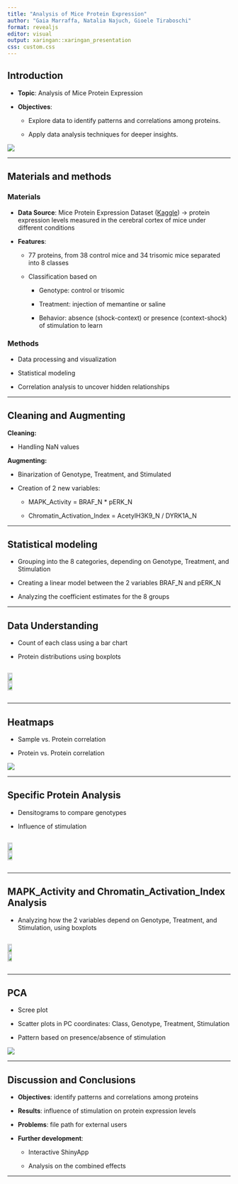 ```yaml
---
title: "Analysis of Mice Protein Expression"
author: "Gaia Marraffa, Natalia Najuch, Gioele Tiraboschi"
format: revealjs
editor: visual
output: xaringan::xaringan_presentation
css: custom.css
---
```


## Introduction

-   **Topic**: Analysis of Mice Protein Expression

-   **Objectives**:

    -   Explore data to identify patterns and correlations among proteins.

    -   Apply data analysis techniques for deeper insights.

![](../results/Workflow.png){fig-align="center"}

------------------------------------------------------------------------

## Materials and methods {.small-text}

### Materials

-   **Data Source**: Mice Protein Expression Dataset ([Kaggle](https://www.kaggle.com/datasets/ruslankl/mice-protein-expression)) → protein expression levels measured in the cerebral cortex of mice under different conditions

-   **Features**:

    -   77 proteins, from 38 control mice and 34 trisomic mice separated into 8 classes

    -   Classification based on

        -   Genotype: control or trisomic

        -   Treatment: injection of memantine or saline

        -   Behavior: absence (shock-context) or presence (context-shock) of stimulation to learn

### Methods

-   Data processing and visualization

-   Statistical modeling

-   Correlation analysis to uncover hidden relationships

------------------------------------------------------------------------

## Cleaning and Augmenting

**Cleaning:**

-   Handling NaN values

**Augmenting:**

-   Binarization of Genotype, Treatment, and Stimulated

-   Creation of 2 new variables:

    -   MAPK_Activity = BRAF_N \* pERK_N

    -   Chromatin_Activation_Index = AcetylH3K9_N / DYRK1A_N

------------------------------------------------------------------------

## Statistical modeling {.large-text}

-   Grouping into the 8 categories, depending on Genotype, Treatment, and Stimulation

-   Creating a linear model between the 2 variables BRAF_N and pERK_N

-   Analyzing the coefficient estimates for the 8 groups

------------------------------------------------------------------------

## Data Understanding

-   Count of each class using a bar chart

-   Protein distributions using boxplots 

::: {style="display: flex; justify-content: space-between; align-items: center;"}
<img src="../results/BRAF_N_boxplot.png" style="width: 49%; height: auto;"/> <img src="../results/pERK_N_boxplot.png" style="width: 49%; height: auto;"/>
:::

------------------------------------------------------------------------

## Heatmaps

-   Sample vs. Protein correlation

-   Protein vs. Protein correlation

![](../results/Heatmap_pvsp_genotype.png){fig-align="center"}

------------------------------------------------------------------------

## Specific Protein Analysis

-   Densitograms to compare genotypes

-   Influence of stimulation

::: {style="display: flex; justify-content: space-between; align-items: center;"}
<img src="../results/BRAF_N_densitogram.png" style="width: 49%; height: auto;"/> <img src="../results/pERK_N_densitogram.png" style="width: 49%; height: auto;"/>
:::

------------------------------------------------------------------------

## MAPK_Activity and Chromatin_Activation_Index Analysis

-   Analyzing how the 2 variables depend on Genotype, Treatment, and Stimulation, using boxplots

::: {style="display: flex; justify-content: space-between; align-items: center;"}
<img src="../results/MAPK.png" style="width: 48%; height: auto;"/> <img src="../results/CAI.png" style="width: 48%; height: auto;"/>
:::

------------------------------------------------------------------------

## PCA

-   Scree plot

-   Scatter plots in PC coordinates: Class, Genotype, Treatment, Stimulation

-   Pattern based on presence/absence of stimulation

![](../results/PCA.png){fig-align="center"}

------------------------------------------------------------------------

## Discussion and Conclusions {.large-text}

-   **Objectives**: identify patterns and correlations among proteins 

-   **Results**: influence of stimulation on protein expression levels

-   **Problems**: file path for external users

-   **Further development**: 

    -   Interactive ShinyApp
  
    -   Analysis on the combined effects

------------------------------------------------------------------------

::: {style="display: flex; justify-content: center; align-items: center; height: 100%; font-size: 2em; font-weight: bold;"}
Thanks for your attention!
:::